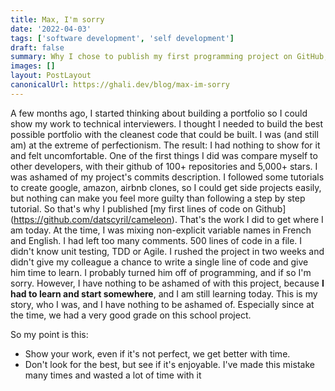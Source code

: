 ```yaml
---
title: Max, I'm sorry
date: '2022-04-03'
tags: ['software development', 'self development']
draft: false
summary: Why I chose to publish my first programming project on GitHub, how bad perfectionism is and why I feel sorry for my colleague.
images: []
layout: PostLayout
canonicalUrl: https://ghali.dev/blog/max-im-sorry
---
```


A few months ago, I started thinking about building a portfolio so I could show my work to technical interviewers.
I thought I needed to build the best possible portfolio with the cleanest code that could be built.
I was (and still am) at the extreme of perfectionism. The result: I had nothing to show for it and felt uncomfortable.
One of the first things I did was compare myself to other developers, with their github of 100+ repositories and 5,000+ stars.
I was ashamed of my project's commits description.
I followed some tutorials to create google, amazon, airbnb clones, so I could get side projects easily, but nothing can make you feel more guilty than following a step by step tutorial.
So that's why I published [my first lines of code on Github] (https://github.com/datscyril/cameleon).
That's the work I did to get where I am today.
At the time, I was mixing non-explicit variable names in French and English. I had left too many comments.
500 lines of code in a file. I didn't know unit testing, TDD or Agile.
I rushed the project in two weeks and didn't give my colleague a chance to write a single line of code and give him time to learn.
I probably turned him off of programming, and if so I'm sorry.
However, I have nothing to be ashamed of with this project, because **I had to learn and start somewhere**, and I am still learning today.
This is my story, who I was, and I have nothing to be ashamed of. Especially since at the time, we had a very good grade on this school project.

So my point is this:

- Show your work, even if it's not perfect, we get better with time.
- Don't look for the best, but see if it's enjoyable. I've made this mistake many times and wasted a lot of time with it
